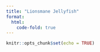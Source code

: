 ```yaml
---
title: "Lionsmane Jellyfish"
format:
  html:
    code-fold: true
---
```



```r
knitr::opts_chunk$set(echo = TRUE)
```
